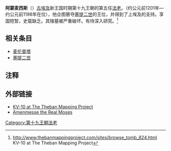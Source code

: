 {{Link style|time=2015-12-12T07:12:01+00:00}}
{{Pharaoh Infobox | 
    Name=阿蒙麦西斯| 
    Image=Seti-II-StatueHead MetropolitanMuseum.png|
Caption=阿蒙麦西斯像 大都会艺术博物馆藏|
ImageSize=200|
    Alt=阿蒙麦遂|
    NomenHiero=<hiero>C12-ms-s-s-S38-N29-S40</hiero>|
Nomen=Amenmesse Heqawaset<br>''{{Unicode|Jmn-msj-sw-ḥq3-W3st}}''<br>''Fashioned by Amun, ruler of Thebes''|
Prenomen=Menmire Setepenre<br>''{{Unicode|Mn-mj-Rˁ-stp.n-Rˁ}}''<br>''Eternal like [[Ra|Ra]], the chosen one of Ra''<ref>Peter Clayton, ''Chronicle of the Pharaohs'', Thames & Hudson Ltd, 1994. p.158</ref><br><hiero>M23:t-L2:t-<-ra:Y5-W19-i-ra:U21:n-></hiero>|
Golden=Aa...-[Ipet-sut ?]<br>''{{Unicode|ˁ3}}...''<br>''Great of ... [Ipetsut ?]''| 
GoldenHiero=<hiero>O29-hatching-O49</hiero>|
Nebty=Nebty=Werbiaytemipetsut<ref>[http://www.digitalegypt.ucl.ac.uk/chronology/amenmesse.html Amenmesse]</ref><br>''{{Unicode|Wr-bj3wt-m-Jpt-swt}}''<br>''He who is great of miracles in Karnak''|
NebtyHiero=<hiero>G36:D21-D58-M17-G1-M17-X1-M17-U16:Aa13-M17-Q3:X1-Q1-Z2:O49</hiero>|
Horus=Kanakht Merymaat Shementawy<br>''{{Unicode|K3-nḫt-mr.j-M3ˁ-šmn-t3wj}}''<br>''Strong bull, beloved of Maat, he who strengthen the two lands''|
HorusHiero=<hiero>E1:D40-C10-U6-U32-N35:N17:N17-N21:N21</hiero>|
Reign=约公元前1201年——约公元前1198年|
Dynasty=[[第十九王朝|第十九王朝]] |
Coregency=|
Predecessor=[[麦伦普塔|麦伦普塔]]|
Successor=[[塞提二世|塞提二世]]|
Spouse=[[蒂亚|蒂亚]],[[:en:Tiy|Tiy]]|
children=|
Father=|
Mother=[[:en:Takhat|Takhat]]|
Born=|
Died=约公元前1198年|
Burial=[[KV10|KV10]]|
Monuments=
}}

'''阿蒙麦西斯'''（{{lang-en|Amenmesse}}）[[古埃及|古埃及]]新王国时期第十九王朝的第五任[[法老|法老]]。（约公元前1201年—约公元前1198年在位），他企图篡夺[[塞提二世|塞提二世]]的王位，并得到了上埃及的支持。享国短暂，史载缺乏。其陵墓被严重破坏。有待深入研究。<ref>http://www.thebanmappingproject.com/sites/browse_tomb_824.html {{Wayback|url=http://www.thebanmappingproject.com/sites/browse_tomb_824.html |date=20110228034011 }} KV-10 at The Theban Mapping Project</ref>

== 相关条目 ==
* [[麦伦普塔|麦伦普塔]]
* [[塞提二世|塞提二世]]

==注释==
<references/>

==外部链接==
*[https://web.archive.org/web/20110228034011/http://www.thebanmappingproject.com/sites/browse_tomb_824.html KV-10 at The Theban Mapping Project]
*[https://web.archive.org/web/20100116072808/http://aldokkan.com/egypt/amenmesse.htm Amenmesse the Real Moses]

{{Pharaoh | Prev=[[麦伦普塔|麦伦普塔]] | Dynasty=[[埃及第十九王朝|第十九王朝]] | Next=[[塞提二世|塞提二世]]}}

{{Commonscat|Amenmesse}}
{{著名埃及统治者}}

[[Category:第十九王朝法老|Category:第十九王朝法老]]